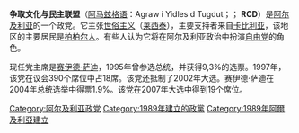 '''争取文化与民主联盟'''（[[柏柏尔语|阿马兹格语]]：Agraw i Yidles d Tugdut；{{lang-ar|التجمع من أجل الثقافة والديمقراطية}}；{{lang-fr|Rassemblement pour la Culture et la Démocratie}} '''RCD'''）是[[阿尔及利亚|阿尔及利亚]]的一个政党。它主张[[世俗主义|世俗主义]]（[[莱西泰|莱西泰]]），主要支持者来自[[卡比利亚|卡比利亚]]，该地区的主要居民是[[柏柏尔人|柏柏尔人]]。有些人认为它将在阿尔及利亚政治中扮演[[自由党|自由党]]的角色。

现任党主席是[[赛伊德·萨迪|赛伊德·萨迪]]，1995年曾参选总统，并获得9,3%的选票。1997年，该党在议会390个席位中占18席。该党还抵制了2002年大选。赛伊德·萨迪在2004年总统选举中得票1.9%。该党在2007年大选中得到19个席位。

[[Category:阿尔及利亚政党|Category:阿尔及利亚政党]]
[[Category:1989年建立的政黨|Category:1989年建立的政黨]]
[[Category:1989年阿爾及利亞建立|Category:1989年阿爾及利亞建立]]